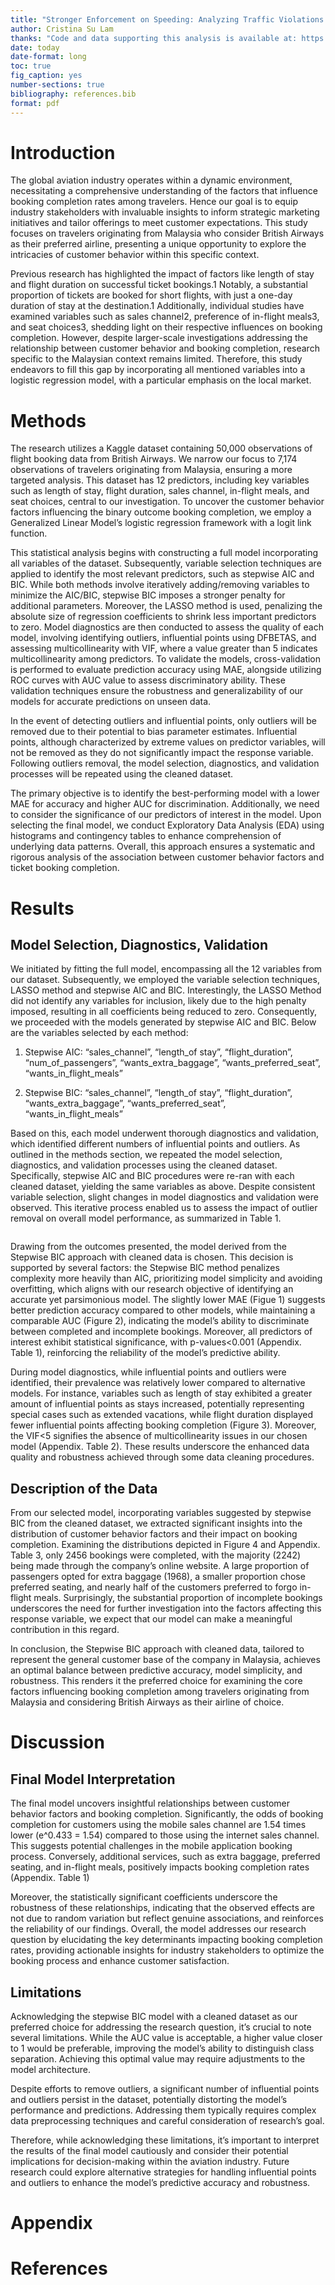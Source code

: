 ```yaml
---
title: "Stronger Enforcement on Speeding: Analyzing Traffic Violations in Toronto"
author: Cristina Su Lam
thanks: "Code and data supporting this analysis is available at: https://github.com/cristinaasu/BritishAirways_BookingAnalysis"
date: today
date-format: long
toc: true
fig_caption: yes
number-sections: true
bibliography: references.bib
format: pdf
---
```


# Introduction

The global aviation industry operates within a dynamic environment, necessitating a comprehensive understanding of the factors that influence booking completion rates among travelers. Hence our goal is to equip industry stakeholders with invaluable insights to inform strategic marketing initiatives and tailor offerings to meet customer expectations. This study focuses on travelers originating from Malaysia who consider British Airways as their preferred airline, presenting a unique opportunity to explore the intricacies of customer behavior within this specific context.

Previous research has highlighted the impact of factors like length of stay and flight duration on successful ticket bookings.1 Notably, a substantial proportion of tickets are booked for short flights, with just a one-day duration of stay at the destination.1 Additionally, individual studies have examined variables such as sales channel2, preference of in-flight meals3, and seat choices3, shedding light on their respective influences on booking completion. However, despite larger-scale investigations addressing the relationship between customer behavior and booking completion, research specific to the Malaysian context remains limited. Therefore, this study endeavors to fill this gap by incorporating all mentioned variables into a logistic regression model, with a particular emphasis on the local market.

# Methods

The research utilizes a Kaggle dataset containing 50,000 observations of flight booking data from British Airways. We narrow our focus to 7,174 observations of travelers originating from Malaysia, ensuring a more targeted analysis. This dataset has 12 predictors, including key variables such as length of stay, flight duration, sales channel, in-flight meals, and seat choices, central to our investigation. To uncover the customer behavior factors influencing the binary outcome booking completion, we employ a Generalized Linear Model's logistic regression framework with a logit link function.

This statistical analysis begins with constructing a full model incorporating all variables of the dataset. Subsequently, variable selection techniques are applied to identify the most relevant predictors, such as stepwise AIC and BIC. While both methods involve iteratively adding/removing variables to minimize the AIC/BIC, stepwise BIC imposes a stronger penalty for additional parameters. Moreover, the LASSO method is used, penalizing the absolute size of regression coefficients to shrink less important predictors to zero. Model diagnostics are then conducted to assess the quality of each model, involving identifying outliers, influential points using DFBETAS, and assessing multicollinearity with VIF, where a value greater than 5 indicates multicollinearity among predictors. To validate the models, cross-validation is performed to evaluate prediction accuracy using MAE, alongside utilizing ROC curves with AUC value to assess discriminatory ability. These validation techniques ensure the robustness and generalizability of our models for accurate predictions on unseen data.

In the event of detecting outliers and influential points, only outliers will be removed due to their potential to bias parameter estimates. Influential points, although characterized by extreme values on predictor variables, will not be removed as they do not significantly impact the response variable. Following outliers removal, the model selection, diagnostics, and validation processes will be repeated using the cleaned dataset.

The primary objective is to identify the best-performing model with a lower MAE for accuracy and higher AUC for discrimination. Additionally, we need to consider the significance of our predictors of interest in the model. Upon selecting the final model, we conduct Exploratory Data Analysis (EDA) using histograms and contingency tables to enhance comprehension of underlying data patterns. Overall, this approach ensures a systematic and rigorous analysis of the association between customer behavior factors and ticket booking completion.

# Results

## Model Selection, Diagnostics, Validation

We initiated by fitting the full model, encompassing all the 12 variables from our dataset. Subsequently, we employed the variable selection techniques, LASSO method and stepwise AIC and BIC. Interestingly, the LASSO Method did not identify any variables for inclusion, likely due to the high penalty imposed, resulting in all coefficients being reduced to zero. Consequently, we proceeded with the models generated by stepwise AIC and BIC. Below are the variables selected by each method:

1. Stepwise AIC: “sales_channel”,  “length_of stay”, “flight_duration”, “num_of_passengers”, “wants_extra_baggage”, “wants_preferred_seat”, “wants_in_flight_meals”

2. Stepwise BIC: “sales_channel”,  “length_of stay”, “flight_duration”, “wants_extra_baggage”, “wants_preferred_seat”, “wants_in_flight_meals”

Based on this, each model underwent thorough diagnostics and validation, which identified different numbers of influential points and outliers. As outlined in the methods section, we repeated the model selection, diagnostics, and validation processes using the cleaned dataset. Specifically, stepwise AIC and BIC procedures were re-ran with each cleaned dataset, yielding the same variables as above. Despite consistent variable selection, slight changes in model diagnostics and validation were observed. This iterative process enabled us to assess the impact of outlier removal on overall model performance, as summarized in Table 1.
```r




```

Drawing from the outcomes presented, the model derived from the Stepwise BIC approach with cleaned data is chosen. This decision is supported by several factors: the Stepwise BIC method penalizes complexity more heavily than AIC, prioritizing model simplicity and avoiding overfitting, which aligns with our research objective of identifying an accurate yet parsimonious model. The slightly lower MAE (Figue 1) suggests better prediction accuracy compared to other models, while maintaining a comparable AUC (Figure 2), indicating the model's ability to discriminate between completed and incomplete bookings. Moreover, all predictors of interest exhibit statistical significance, with p-values<0.001 (Appendix. Table 1), reinforcing the reliability of the model's predictive ability.

During model diagnostics, while influential points and outliers were identified, their prevalence was relatively lower compared to alternative models. For instance, variables such as length of stay exhibited a greater amount of influential points as stays increased, potentially representing special cases such as extended vacations, while flight duration displayed fewer influential points affecting booking completion (Figure 3). Moreover, the VIF<5 signifies the absence of multicollinearity issues in our chosen model (Appendix. Table 2). These results underscore the enhanced data quality and robustness achieved through some data cleaning procedures.

## Description of the Data
From our selected model, incorporating variables suggested by stepwise BIC from the cleaned dataset, we extracted significant insights into the distribution of customer behavior factors and their impact on booking completion. Examining the distributions depicted in Figure 4 and Appendix. Table 3, only 2456 bookings were completed, with the majority (2242) being made through the company’s online website. A large proportion of passengers opted for extra baggage (1968), a smaller proportion chose preferred seating, and nearly half of the customers preferred to forgo in-flight meals. Surprisingly, the substantial proportion of incomplete bookings underscores the need for further investigation into the factors affecting this response variable, we expect that our model can make a meaningful contribution in this regard.


In conclusion, the Stepwise BIC approach with cleaned data, tailored to represent the general customer base of the company in Malaysia, achieves an optimal balance between predictive accuracy, model simplicity, and robustness. This renders it the preferred choice for examining the core factors influencing booking completion among travelers originating from Malaysia and considering British Airways as their airline of choice.

# Discussion

## Final Model Interpretation

The final model uncovers insightful relationships between customer behavior factors and booking completion. Significantly, the odds of booking completion for customers using the mobile sales channel are 1.54 times lower (e^0.433 = 1.54) compared to those using the internet sales channel. This suggests potential challenges in the mobile application booking process. Conversely, additional services, such as extra baggage, preferred seating, and in-flight meals, positively impacts booking completion rates (Appendix. Table 1)

Moreover, the statistically significant coefficients underscore the robustness of these relationships, indicating that the observed effects are not due to random variation but reflect genuine associations, and reinforces the reliability of our findings. Overall, the model addresses our research question by elucidating the key determinants impacting booking completion rates, providing actionable insights for industry stakeholders to optimize the booking process and enhance customer satisfaction.

## Limitations

Acknowledging the stepwise BIC model with a cleaned dataset as our preferred choice for addressing the research question, it's crucial to note several limitations. While the AUC value is acceptable, a higher value closer to 1 would be preferable, improving the model's ability to distinguish class separation. Achieving this optimal value may require adjustments to the model architecture.

Despite efforts to remove outliers, a significant number of influential points and outliers persist in the dataset, potentially distorting the model's performance and predictions. Addressing them typically requires complex data preprocessing techniques and careful consideration of research’s goal.

Therefore, while acknowledging these limitations, it's important to interpret the results of the final model cautiously and consider their potential implications for decision-making within the aviation industry. Future research could explore alternative strategies for handling influential points and outliers to enhance the model’s predictive accuracy and robustness.

# Appendix

# References




